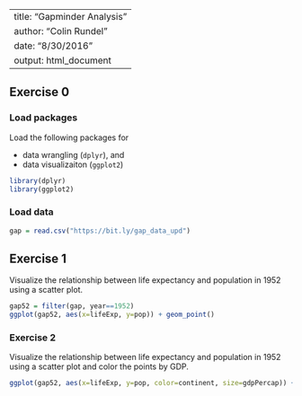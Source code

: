 
---
title: "Gapminder Analysis"
author: "Colin Rundel"
date: "8/30/2016"
output: html_document
---

## Exercise 0

### Load packages

Load the following packages for 

- data wrangling (`dplyr`), and 
- data visualizaiton (`ggplot2`)

```r
library(dplyr)
library(ggplot2)
```

### Load data

```r
gap = read.csv("https://bit.ly/gap_data_upd")
```

## Exercise 1

Visualize the relationship between life expectancy and population in 1952 using a scatter plot.

```r
gap52 = filter(gap, year==1952)
ggplot(gap52, aes(x=lifeExp, y=pop)) + geom_point()

```


### Exercise 2

Visualize the relationship between life expectancy and population in 1952 using a scatter plot and color the points by GDP.

```r
ggplot(gap52, aes(x=lifeExp, y=pop, color=continent, size=gdpPercap)) + geom_point()

```
